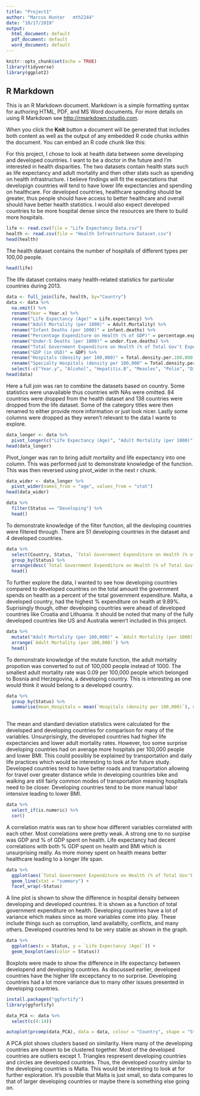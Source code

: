 ```yaml
---
title: "Project1"
author: "Marcus Hunter   mth2244"
date: "10/17/2019"
output:
  html_document: default
  pdf_document: default
  word_document: default
---
```


```r
knitr::opts_chunk$set(echo = TRUE)
library(tidyverse)
library(ggplot2)
```

## R Markdown

This is an R Markdown document. Markdown is a simple formatting syntax for authoring HTML, PDF, and MS Word documents. For more details on using R Markdown see <http://rmarkdown.rstudio.com>.

When you click the **Knit** button a document will be generated that includes both content as well as the output of any embedded R code chunks within the document. You can embed an R code chunk like this:

For this project, I chose to look at health data between some developing and developed countries. I want to be a doctor in the future and I'm interested in health disparities. The two datasets contain health stats such as life expectancy and adult mortality and then other stats such as spending on health infrastructure. I believe findings will fit the expectations that developign countries will tend to have lower life expectancies and spending on healthcare. For developed countries, healthcare spending should be greater, thus people should have access to better healthcare and overall should have better health statistics. I would also expect developed countries to be more hospital dense since the resources are there to build more hospitals. 

```r
life <- read.csv(file = "Life Expectancy Data.csv")
health <- read.csv(file = "Health Infrastructure Dataset.csv")
head(health)
```

The health dataset contains the number of hospitals of different types per 100,00 people.

```r
head(life)
```

The life dataset contains many health-related statistics for particular countries during 2013.

```r
data <- full_join(life, health, by="Country")
data <- data %>%
  na.omit() %>%
  rename(Year = Year.x) %>%
  rename("Life Expectancy (Age)" = Life.expectancy) %>%
  rename("Adult Mortality (per 1000)" = Adult.Mortality) %>%
  rename("Infant Deaths (per 1000)" = infant.deaths) %>%
  rename("Percentage Expenditure on Health (% of GDP)" = percentage.expenditure) %>%
  rename("Under-5 Deaths (per 1000)" = under.five.deaths) %>%
  rename("Total Government Expenditure on Health (% of Total Gov't Expenditure)"= Total.expenditure) %>%
  rename("GDP (in USD)" = GDP) %>%
  rename("Hospitals (density per 100,000)" = Total.density.per.100.000.population..Hospitals) %>%
  rename("Specialty Hospitals (density per 100,000" = Total.density.per.100.000.population..Specialized.hospitals) %>%
  select(-c("Year.y", "Alcohol", "Hepatitis.B", "Measles", "Polio", "Diphtheria", "HIV.AIDS", "thinness..1.19.years", "thinness.5.9.years", "Income.composition.of.resources", "Schooling", "Total.density.per.100.000.population..Health.posts", "Total.density.per.100.000.population..Health.centres", "Total.density.per.100.000.population..District.rural.hospitals", "Total.density.per.100.000.population..Provincial.hospitals"))
head(data)
```

Here a full join was ran to combine the datasets based on country. Some statistics were unavailable thus countries with NAs were omitted. 84 countries were dropped from the health dataset and 138 countries were dropped from the life dataset. Some of the category titles were then renamed to either provide more information or just look nicer. Lastly some columns were dropped as they weren't relevant to the data I wante to explore.

```r
data_longer <- data %>%
  pivot_longer(c("Life Expectancy (Age)", "Adult Mortality (per 1000)"), names_to = "age", values_to = "stat")
head(data_longer)
```

Pivot_longer was ran to bring adult mortality and life expectancy into one column. This was performed just to demonstrate knowledge of the function. This was then reversed using pivot_wider in the next r chunk.

```r
data_wider <- data_longer %>%
  pivot_wider(names_from = "age", values_from = "stat")
head(data_wider)
```

```r
data %>%
  filter(Status == "Developing") %>%
  head()
```

To demonstrate knowledge of the filter function, all the devloping countries were filtered through. There are 51 developing countries in the dataset and 4 developed countries.

```r
data %>%
  select(Country, Status, `Total Government Expenditure on Health (% of Total Gov't Expenditure)`) %>%
  group_by(Status) %>%
  arrange(desc(`Total Government Expenditure on Health (% of Total Gov't Expenditure)`)) %>%
  head()
```

To further explore the data, I wanted to see how developing countries compared to developed countries on the total amount the government spends on health as a percent of the total government expenditure. Malta, a developed country, had the highest % expenditure on health at 9.89%. Suprisingly though, other developing countries were ahead of developed countries like Croatia and Lithuania. It should be noted that many of the fully developed countries like US and Australia weren't included in this project.

```r
data %>%
  mutate("Adult Mortality (per 100,000)" = `Adult Mortality (per 1000)`/100) %>%
  arrange(`Adult Mortality (per 100,000)`) %>%
  head()
```

To demonstrate knowledge of the mutate function, the adult mortality propotion was converted to out of 100,000 people instead of 1000. The smallest adult mortality rate was 0.09 per 100,000 people which belonged to Bosnia and Herzegovina, a developing country. This is interesting as one would think it would belong to a developed country.

```r
data %>%
  group_by(Status) %>%
  summarise(mean_Hospitals = mean(`Hospitals (density per 100,000)`), mean_life = mean(`Life Expectancy (Age)`), sd_life = sd(`Life Expectancy (Age)`), mean_AM = mean(`Adult Mortality (per 1000)`), mean_ID = mean(`Infant Deaths (per 1000)`), mean_BMI = mean(`BMI`), mean_Exp = mean(`Total Government Expenditure on Health (% of Total Gov't Expenditure)`), sd_Exp = sd(`Total Government Expenditure on Health (% of Total Gov't Expenditure)`), mean_SpHosp = mean(`Specialty Hospitals (density per 100,000`))
 
```

The mean and standard deviation statistics were calculated for the developed and developing countries for comparison for many of the variables. Unsurprisingly, the developed countries had higher life expectancies and lower adult mortality rates. However, too some surprise developing countries had on average more hospitals per 100,000 people and lower BMI. This could possibly be explained by transportation and daily life practices which would be interesting to look at for future study. Developed countries tend to have better roads and transportation allowing for travel over greater distance while in developing countries bike and walking are still fairly common modes of transportation meaning hospitals need to be closer. Developing countries tend to be more manual labor intensive leading to lower BMI.

```r
data %>%
  select_if(is.numeric) %>%
  cor()
```

A correlation matrix was ran to show how different variables correlated with each other. Most correlations were pretty weak. A strong one to no surpise was GDP and % of GDP spent on health. Life expectancy had decent correlations with both % GDP spent on health and BMI which is unsurprising really. As more money spent on health means better healthcare leading to a longer life span.

```r
data %>%
  ggplot(aes(`Total Government Expenditure on Health (% of Total Gov't Expenditure)`, `Hospitals (density per 100,000)`)) +
  geom_line(stat = "summary") +
  facet_wrap(~Status)
```

A line plot is shown to show the difference in hospital density between developing and developed countries. It is shown as a function of total government expenditure on health. Developing countries have a lot of variance which makes since as more variables come into play. These include things such as corruption, land availabilty, conflicts, and many others. Developed countries tend to be very stable as shown in the graph.

```r
data %>%
  ggplot(aes(x = Status, y = `Life Expectancy (Age)`)) +
  geom_boxplot(aes(color = Status))
```

Boxplots were made to show the difference in life expectancy between developend and developing countries. As discussed earlier, developed countries have the higher life excepctancy to no surprise. Developing countries had a lot more variance due to many other issues presented in developing countries.

```r
install.packages("ggfortify")
library(ggfortify)

data_PCA <- data %>%
  select(c(4:14))

autoplot(prcomp(data_PCA), data = data, colour = "Country", shape = "Status")

```

A PCA plot shows clusters based on similarity. Here many of the developing countries are shown to be clustered together. Most of the developed countries are outliers except 1. Triangles respresent developing countries and circles are developed countries. Thus, the developed country similar to the developing countries is Malta. This would be interesting to look at for further exploration. It's possible that Malta is just small, so data compares to that of larger developing countries or maybe there is something else going on. 